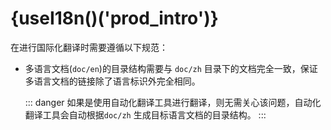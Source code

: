 
# {useI18n()('prod_intro')}

<Term name="company" /> <Term name="product" /> <Term name="productShort" />

在进行国际化翻译时需要遵循以下规范：

- 多语言文档(`doc/en`)的目录结构需要与 `doc/zh` 目录下的文档完全一致，保证多语言文档的链接除了语言标识外完全相同。

  ::: danger
  如果是使用自动化翻译工具进行翻译，则无需关心该问题，自动化翻译工具会自动根据`doc/zh` 生成目标语言文档的目录结构。
  :::

<AcpApisOverview />

<Term name="product" textCase="capitalize" />
